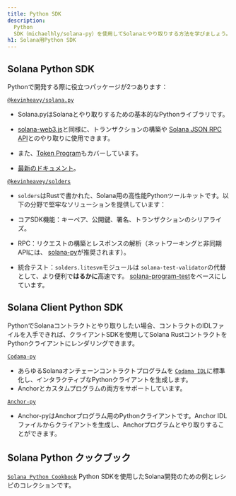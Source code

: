 ```yaml
---
title: Python SDK
description:
  Python
  SDK（michaelhly/solana-py）を使用してSolanaとやり取りする方法を学びましょう。
h1: Solana用Python SDK
---
```


## Solana Python SDK

Pythonで開発する際に役立つパッケージが2つあります：

[`@kevinheavy/solana.py`](https://github.com/michaelhly/solana-py)

- Solana.pyはSolanaとやり取りするための基本的なPythonライブラリです。
- [solana-web3.js](https://github.com/solana-labs/solana-web3.js/)と同様に、トランザクションの構築や
  [Solana JSON RPC API](/docs/rpc)とのやり取りに使用できます。

- また、[Token Program](/docs/rpc)もカバーしています。

- [最新のドキュメント](https://michaelhly.github.io/solana-py/)。

[`@kevinheavey/solders`](https://github.com/kevinheavey/solders)

- `solders`はRustで書かれた、Solana用の高性能Pythonツールキットです。以下の分野で堅牢なソリューションを提供しています：

- コアSDK機能：キーペア、公開鍵、署名、トランザクションのシリアライズ。
- RPC：リクエストの構築とレスポンスの解析（ネットワーキングと非同期APIには、
  [solana-py](https://michaelhly.github.io/solana-py/rpc/async_api/)が推奨されます）。
- 統合テスト：`solders.litesvm`モジュールは
  `solana-test-validator`の代替として、より便利で**はるかに**高速です。
  [solana-program-test](https://crates.io/crates/solana-program-test)をベースにしています。

## Solana Client Python SDK

PythonでSolanaコントラクトとやり取りしたい場合、コントラクトのIDLファイルを入手できれば、クライアントSDKを使用してSolana
RustコントラクトをPythonクライアントにレンダリングできます。

[`Codama-py`](https://www.npmjs.com/package/codama-py)

- あらゆるSolanaオンチェーンコントラクトプログラムを
  [`Codama IDL`](https://github.com/codama-idl/codama)に標準化し、インタラクティブなPythonクライアントを生成します。
- Anchorとカスタムプログラムの両方をサポートしています。

[`Anchor-py`](https://github.com/kevinheavey/anchorpy)

- Anchor-pyはAnchorプログラム用のPythonクライアントです。Anchor
  IDLファイルからクライアントを生成し、Anchorプログラムとやり取りすることができます。

## Solana Python クックブック

[`Solana Python Cookbook`](/developers/cookbook) Python
SDKを使用したSolana開発のための例とレシピのコレクションです。